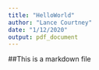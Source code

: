```yaml
---
title: "HelloWorld"
author: "Lance Courtney"
date: "1/12/2020"
output: pdf_document
---
```


##This is a markdown file
